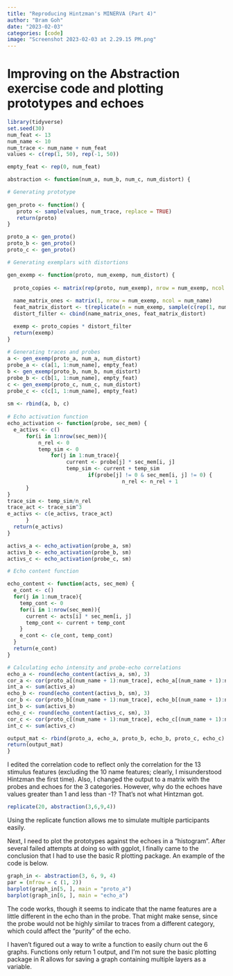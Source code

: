 ```yaml
---
title: "Reproducing Hintzman's MINERVA (Part 4)"
author: "Bram Goh"
date: "2023-02-03"
categories: [code]
image: "Screenshot 2023-02-03 at 2.29.15 PM.png"
---
```


# Improving on the Abstraction exercise code and plotting prototypes and echoes

```r
library(tidyverse)
set.seed(30)
num_feat <- 13
num_name <- 10
num_trace <- num_name + num_feat
values <- c(rep(1, 50), rep(-1, 50))

empty_feat <- rep(0, num_feat)

abstraction <- function(num_a, num_b, num_c, num_distort) {

# Generating prototype
  
gen_proto <- function() {
   proto <- sample(values, num_trace, replace = TRUE)
   return(proto)
}

proto_a <- gen_proto()
proto_b <- gen_proto()
proto_c <- gen_proto()

# Generating exemplars with distortions

gen_exemp <- function(proto, num_exemp, num_distort) {
  
  proto_copies <- matrix(rep(proto, num_exemp), nrow = num_exemp, ncol = num_trace, byrow = TRUE)
  
  name_matrix_ones <- matrix(1, nrow = num_exemp, ncol = num_name)
  feat_matrix_distort <- t(replicate(n = num_exemp, sample(c(rep(1, num_feat - num_distort), rep(-1, num_distort)), num_feat)))
  distort_filter <- cbind(name_matrix_ones, feat_matrix_distort)

  exemp <- proto_copies * distort_filter
  return(exemp)
}
  
# Generating traces and probes
a <- gen_exemp(proto_a, num_a, num_distort)
probe_a <- c(a[1, 1:num_name], empty_feat)
b <- gen_exemp(proto_b, num_b, num_distort)
probe_b <- c(b[1, 1:num_name], empty_feat)
c <- gen_exemp(proto_c, num_c, num_distort)
probe_c <- c(c[1, 1:num_name], empty_feat)
  
sm <- rbind(a, b, c)
  
# Echo activation function
echo_activation <- function(probe, sec_mem) {
  e_activs <- c()
      for(i in 1:nrow(sec_mem)){
          n_rel <- 0
          temp_sim <- 0
              for(j in 1:num_trace){
                   current <- probe[j] * sec_mem[i, j]
                   temp_sim <- current + temp_sim
                          if(probe[j] != 0 & sec_mem[i, j] != 0) {
                                     n_rel <- n_rel + 1
      }
}
trace_sim <- temp_sim/n_rel
trace_act <- trace_sim^3
e_activs <- c(e_activs, trace_act)
      }
  return(e_activs)
}

activs_a <- echo_activation(probe_a, sm)
activs_b <- echo_activation(probe_b, sm)
activs_c <- echo_activation(probe_c, sm)

# Echo content function

echo_content <- function(acts, sec_mem) {
  e_cont <- c()
  for(j in 1:num_trace){
    temp_cont <- 0
    for(i in 1:nrow(sec_mem)){
      current <- acts[i] * sec_mem[i, j]
      temp_cont <- current + temp_cont
    }
    e_cont <- c(e_cont, temp_cont)
  }
  return(e_cont)
}

# Calculating echo intensity and probe-echo correlations
echo_a <- round(echo_content(activs_a, sm), 3)
cor_a <- cor(proto_a[(num_name + 1):num_trace], echo_a[(num_name + 1):num_trace])
int_a <- sum(activs_a)
echo_b <- round(echo_content(activs_b, sm), 3)
cor_b <- cor(proto_b[(num_name + 1):num_trace], echo_b[(num_name + 1):num_trace])
int_b <- sum(activs_b)
echo_c <- round(echo_content(activs_c, sm), 3)
cor_c <- cor(proto_c[(num_name + 1):num_trace], echo_c[(num_name + 1):num_trace])
int_c <- sum(activs_c)

output_mat <- rbind(proto_a, echo_a, proto_b, echo_b, proto_c, echo_c)
return(output_mat)
}
```

I edited the correlation code to reflect only the correlation for the 13 stimulus features (excluding the 10 name features; clearly, I misunderstood Hintzman the first time). Also, I changed the output to a matrix with the probes and echoes for the 3 categories. However, why do the echoes have values greater than 1 and less than -1? That's not what Hintzman got.

```r
replicate(20, abstraction(3,6,9,4))
```

Using the replicate function allows me to simulate multiple participants easily.

Next, I need to plot the prototypes against the echoes in a "histogram". After several failed attempts at doing so with ggplot, I finally came to the conclusion that I had to use the basic R plotting package. An example of the code is below.

```r
graph_in <- abstraction(3, 6, 9, 4)
par = (mfrow = c (1, 2))
barplot(graph_in[5, ], main = "proto_a")
barplot(graph_in[6, ], main = "echo_a")
```

The code works, though it seems to indicate that the name features are a little different in the echo than in the probe. That might make sense, since the probe would not be highly similar to traces from a different category, which could affect the "purity" of the echo.

I haven't figured out a way to write a function to easily churn out the 6 graphs. Functions only return 1 output, and I'm not sure the basic plotting package in R allows for saving a graph containing multiple layers as a variable.
